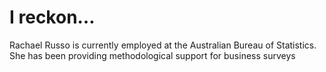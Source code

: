 # I reckon...

Rachael Russo is currently employed at the Australian Bureau of Statistics. She has been providing methodological support for business surveys
